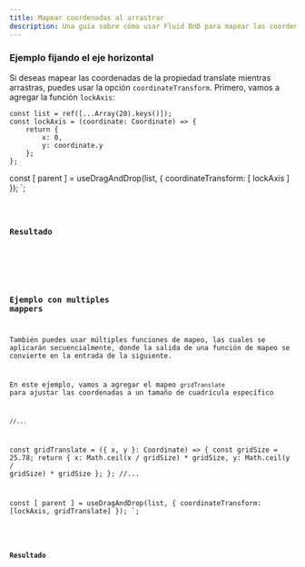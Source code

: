 ```yaml
---
title: Mapear coordenadas al arrastrar
description: Una guía sobre cómo usar Fluid DnD para mapear las coordenadas de la propiedad translate mientras se arrastra un elemento.
---
```



### Ejemplo fijando el eje horizontal

Si deseas mapear las coordenadas de la propiedad translate mientras arrastras, puedes usar la opción `coordinateTransform`.
Primero, vamos a agregar la función `lockAxis`:


	const list = ref([...Array(20).keys()]);
	const lockAxis = (coordinate: Coordinate) => {
		return {
			x: 0,
			y: coordinate.y
		};
	};
  const [ parent ] = useDragAndDrop(list, {
		coordinateTransform: [ lockAxis ]
  });
</script>`;


<Code code={listOfNumbers} lang="svelte" mark={highlightslockAxis} />

### Resultado

<div class="p-8 bg-[var(--sl-color-gray-6)]">
	<ListWithMappedCoordinates client:load lockAxis={true}/>
</div>

### Ejemplo con multiples mappers

También puedes usar múltiples funciones de mapeo, las cuales se aplicarán secuencialmente, 
donde la salida de una función de mapeo se convierte en la entrada de la siguiente.

En este ejemplo, vamos a agregar el mapeo `gridTranslate` para ajustar las coordenadas a un tamaño de cuadrícula específico

	//...
  const gridTranslate = ({ x, y }: Coordinate) => {
    const gridSize = 25.78;
    return {
      x: Math.ceil(x / gridSize) * gridSize,
      y: Math.ceil(y / gridSize) * gridSize
    };
  };
	//...

const [ parent ] = useDragAndDrop(list, {
		coordinateTransform: [lockAxis, gridTranslate]
  });
</script>`;



<Code code={listOfNumbersGridTranslate} lang="svelte" mark={highlightsGridTranslate}/>

### Resultado

<div class="p-8 bg-[var(--sl-color-gray-6)]">
	<ListWithMappedCoordinates client:load lockAxis={true} gridTranslate={true}/>
</div>
